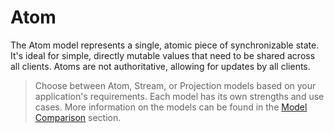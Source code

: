 # Atom
The Atom model represents a single, atomic piece of synchronizable state. It's ideal for simple, directly mutable values that need to be shared across all clients. Atoms are not authoritative, allowing for updates by all clients.

> Choose between Atom, Stream, or Projection models based on your application's requirements. Each model has its own strengths and use cases. More information on the models can be found in the [Model Comparison](/state#model-comparison) section.
